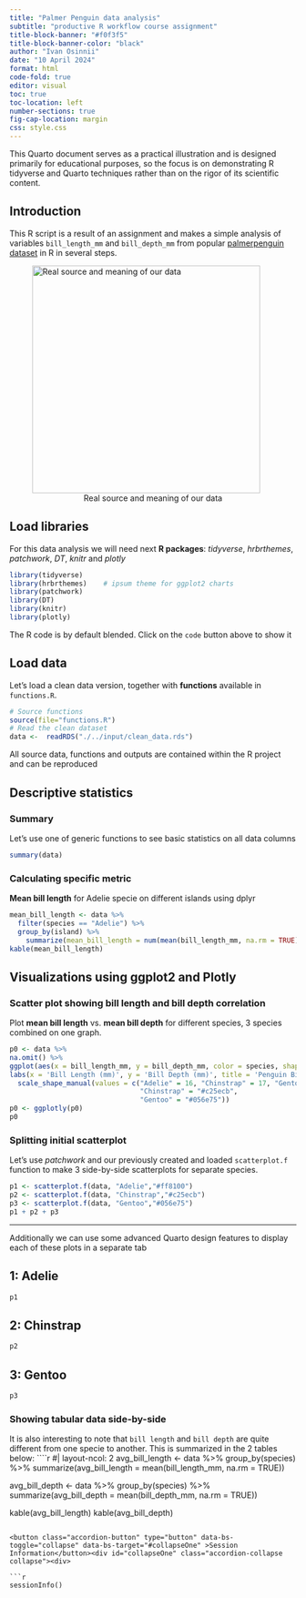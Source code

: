 ```yaml
---
title: "Palmer Penguin data analysis"
subtitle: "productive R workflow course assignment" 
title-block-banner: "#f0f3f5"
title-block-banner-color: "black"
author: "Ivan Osinnii"
date: "10 April 2024"
format: html
code-fold: true
editor: visual
toc: true
toc-location: left
number-sections: true
fig-cap-location: margin
css: style.css
---
```


```{=html}
<style>
figcaption {
    text-align: center;
}
</style>
```
::: {.callout-note collapse="true"}
This Quarto document serves as a practical illustration and is designed primarily for educational purposes, so the focus is on demonstrating R tidyverse and Quarto techniques rather than on the rigor of its scientific content.
:::

## Introduction

This R script is a result of an assignment and makes a simple analysis of variables `bill_length_mm` and `bill_depth_mm` from popular [palmerpenguin dataset](https://allisonhorst.github.io/palmerpenguins/) in R in several steps.

![Real source and meaning of our data](assets/culmen_depth.png){width="400"}


## Load libraries

For this data analysis we will need next **R packages**: *tidyverse*, *hrbrthemes*, *patchwork*, *DT*, *knitr* and *plotly*

```r
library(tidyverse) 
library(hrbrthemes)    # ipsum theme for ggplot2 charts
library(patchwork)
library(DT)
library(knitr)
library(plotly)
```

::: callout-tip
The R code is by default blended. Click on the `code` button above to show it
:::

## Load data

Let’s load a clean data version, together with **functions** available in `functions.R`.


```r
# Source functions
source(file="functions.R")
# Read the clean dataset
data <-  readRDS("./../input/clean_data.rds")
```

All source data, functions and outputs are contained within the R project and can be reproduced

## Descriptive statistics

### Summary

Let's use one of generic functions to see basic statistics on all data columns

```r
summary(data)
```

### Calculating specific metric

**Mean bill length** for Adelie specie on different islands using dplyr

```r
mean_bill_length <- data %>%
  filter(species == "Adelie") %>%
  group_by(island) %>%
    summarize(mean_bill_length = num(mean(bill_length_mm, na.rm = TRUE), digits= 2))
kable(mean_bill_length)

```

## Visualizations using ggplot2 and Plotly

### Scatter plot showing bill length and bill depth correlation

Plot **mean bill length** vs. **mean bill depth** for different species, 3 species combined on one graph.

```r
p0 <- data %>% 
na.omit() %>%  
ggplot(aes(x = bill_length_mm, y = bill_depth_mm, color = species, shape = species)) +     geom_point() +     
labs(x = 'Bill Length (mm)', y = 'Bill Depth (mm)', title = 'Penguin Bill Dimensions') +     
  scale_shape_manual(values = c("Adelie" = 16, "Chinstrap" = 17, "Gentoo" = 18)) + scale_color_manual(values = c("Adelie" = "#ff8100",
                                "Chinstrap" = "#c25ecb",
                                "Gentoo" = "#056e75"))
p0 <- ggplotly(p0)
p0

```

### Splitting initial scatterplot

Let's use *patchwork* and our previously created and loaded `scatterplot.f` function to make 3 side-by-side scatterplots for separate species.

```r

p1 <- scatterplot.f(data, "Adelie","#ff8100")
p2 <- scatterplot.f(data, "Chinstrap","#c25ecb")
p3 <- scatterplot.f(data, "Gentoo","#056e75")
p1 + p2 + p3
```

***
Additionally we can use some advanced Quarto design features to display each of these plots in a separate tab


::: {.panel-tabset .nav-pills}
## 1: Adelie
```r
p1
````
## 2: Chinstrap
```r
p2
````
## 3: Gentoo
```r
p3
```
:::
  
### Showing tabular data side-by-side

It is also interesting to note that `bill length` and `bill depth` are quite different from one specie to another. This is summarized in the 2 tables below:
````r
#| layout-ncol: 2
avg_bill_length <-  data %>% 
  group_by(species) %>% 
  summarize(avg_bill_length = mean(bill_length_mm, na.rm = TRUE))

avg_bill_depth <- data %>% 
  group_by(species) %>% 
  summarize(avg_bill_depth = mean(bill_depth_mm, na.rm = TRUE))

kable(avg_bill_length)
kable(avg_bill_depth)
```

<button class="accordion-button" type="button" data-bs-toggle="collapse" data-bs-target="#collapseOne" >Session Information</button><div id="collapseOne" class="accordion-collapse collapse"><div>

```r
sessionInfo()
```

</div></div>